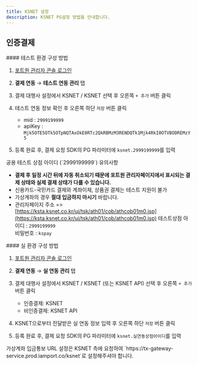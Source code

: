 ```yaml
---
title: KSNET 설정
description: KSNET PG설정 방법을 안내합니다.
---
```



## 인증결제

<Tabs>
<Tab title="테스트 연동 설정">
#### 테스트 환경 구성 방법

1. [포트원 관리자 콘솔 로그인](https://admin.portone.io/integration)
2. **결제 연동** → **테스트 연동 관리** 탭
3. 결제 대행사 설정에서 KSNET / KSNET 선택 후 오른쪽 `+ 추가` 버튼 클릭

   <Figure src="/gitbook-assets/ko/ksnet-setup-test.png" />

4. 테스트 연동 정보 확인 후 오른쪽 하단 `저장` 버튼 클릭

   - mid : `2999199999`
   - apiKey : `Mjk5OTE5OTk5OTpNQTAxOkE0RTc2QkRBMzM3RENDQTk1Mjk4RkI0OTVBODREMzY5`

   <Figure src="/gitbook-assets/ko/ksnet-setup-test-2.png" />

5. 등록 완료 후, 결제 요청 SDK의 PG 파라미터에 `ksnet.2999199999`를 입력

<Hint style="warning">
공용 테스트 상점 아이디 (`2999199999`) 유의사항

- **결제 후 일정 시간 뒤에 자동 취소되기 때문에 포트원 관리자페이지에서 표시되는 결제 상태와 실제 결제 상태가 다를 수 있습니다.**
- 신용카드-국민카드 결제와 계좌이체, 상품권 결제는 테스트 지원이 불가
- 가상계좌의 경우 **절대 입금하지 마시기** 바랍니다.
- 관리자페이지 주소 => [https://ksta.ksnet.co.kr/ui/tsk/ath01/cob/athcob01m0.jsp](https://ksta.ksnet.co.kr/ui/tsk/ath01/cob/athcob01m0.jsp) 테스트상점 아이디 : `2999199999`\
  비밀번호 : `kspay`

</Hint>

</Tab>

<Tab title="실 결제">
#### 실 환경 구성 방법

1. [포트원 관리자 콘솔 로그인](https://admin.portone.io/integration)
2. **결제 연동** → **실 연동 관리** 탭
3. 결제 대행사 설정에서 KSNET / KSNET (또는 KSNET API) 선택 후 오른쪽 `+ 추가` 버튼 클릭

   - 인증결제: KSNET
   - 비인증결제: KSNET API

   <Figure src="/gitbook-assets/ko/ksnet-setup.png" />

4. KSNET으로부터 전달받은 실 연동 정보 입력 후 오른쪽 하단 `저장` 버튼 클릭

   <Figure src="/gitbook-assets/ko/ksnet-setup-2.png" />

5. 등록 완료 후, 결제 요청 SDK의 PG 파라미터에 `ksnet.실연동상점아이디`를 입력

<Hint style="info">
가상계좌 입금통보 URL 설정은 KSNET 측에 요청하여 `https://tx-gateway-service.prod.iamport.co/ksnet`로 설정해주셔야 합니다.

</Hint>

</Tab>
</Tabs>
